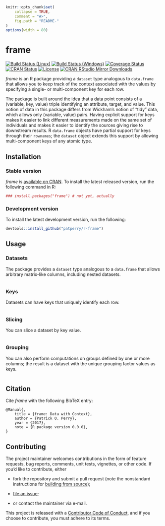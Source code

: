 <!-- README.md is generated from README.Rmd. Please edit that file -->

```r
knitr::opts_chunk$set(
    collapse = TRUE,
    comment = "#>",
    fig.path = "README-"
)
options(width = 80)
```

frame
=====

[![Build Status (Linux)][travis-badge]][travis]
[![Build Status (Windows)][appveyor-badge]][appveyor]
[![Coverage Status][codecov-badge]][codecov]
[![CRAN Status][cran-badge]][cran]
[![License][apache-badge]][apache]
[![CRAN RStudio Mirror Downloads][cranlogs-badge]][cran]


*frame* is an R package providing a `dataset` type analogous to `data.frame`
that allows you to keep track of the context associated with the values by
specifying a single- or multi-component key for each row.

The package is built around the idea that a data point consists of a
(variable, key, value) triple identifying an attribute, target, and value.
This notion of data in this package differs from Wickham's notion of "tidy"
data, which allows only (variable, value) pairs.  Having explicit support for
keys makes it easier to link different measurements made on the same set of
individuals and makes it easier to identify the sources giving rise to
downstream results.  R `data.frame` objects have partial support for keys
through their `rownames`; the `dataset` object extends this support by
allowing multi-component keys of any atomic type.


Installation
------------

### Stable version

*frame* is [available on CRAN][cran]. To install the latest released version,
run the following command in R:

```r
### install.packages("frame") # not yet, actually
```

### Development version

To install the latest development version, run the following:

```r
devtools::install_github("patperry/r-frame")
```


Usage
-----

### Datasets

The package provides a `dataset` type analogous to a `data.frame` that allows
arbitrary matrix-like columns, including nested datasets.

```r
```

### Keys

Datasets can have keys that uniquely identify each row.

```r
```

### Slicing

You can slice a dataset by key value.

```r
```

### Grouping

You can also perform computations on groups defined by one or more columns;
the result is a dataset with the unique grouping factor values as keys.

```r
```


Citation
--------

Cite *frame* with the following BibTeX entry:

    @Manual{,
        title = {frame: Data with Context},
        author = {Patrick O. Perry},
        year = {2017},
        note = {R package version 0.0.0},
    }


Contributing
------------

The project maintainer welcomes contributions in the form of feature requests,
bug reports, comments, unit tests, vignettes, or other code.  If you'd like to
contribute, either

 + fork the repository and submit a pull request (note the nonstandard
   instructions for [building from source][building]);

 + [file an issue][issues];

 + or contact the maintainer via e-mail.

This project is released with a [Contributor Code of Conduct][conduct],
and if you choose to contribute, you must adhere to its terms.


[apache]: https://www.apache.org/licenses/LICENSE-2.0.html "Apache License, Version 2.0"
[apache-badge]: https://img.shields.io/badge/License-Apache%202.0-blue.svg "Apache License, Version 2.0"
[appveyor]: https://ci.appveyor.com/project/patperry/r-frame/branch/master "Continuous Integration (Windows)"
[appveyor-badge]: https://ci.appveyor.com/api/projects/status/github/patperry/r-frame?branch=master&svg=true "Continuous Inegration (Windows)"
[building]: #development-version "Building from Source"
[codecov]: https://codecov.io/github/patperry/r-frame?branch=master "Code Coverage"
[codecov-badge]: https://codecov.io/github/patperry/r-frame/coverage.svg?branch=master "Code Coverage"
[conduct]: https://github.com/patperry/r-frame/blob/master/CONDUCT.md "Contributor Code of Conduct"
[cran]: https://cran.r-project.org/package=frame "CRAN Page"
[cran-badge]: http://www.r-pkg.org/badges/version/frame "CRAN Page"
[cranlogs-badge]: http://cranlogs.r-pkg.org/badges/frame "CRAN Downloads"
[issues]: https://github.com/patperry/r-frame/issues "Issues"
[travis]: https://travis-ci.org/patperry/r-frame "Continuous Integration (Linux)"
[travis-badge]: https://api.travis-ci.org/patperry/r-frame.svg?branch=master "Continuous Integration (Linux)"
